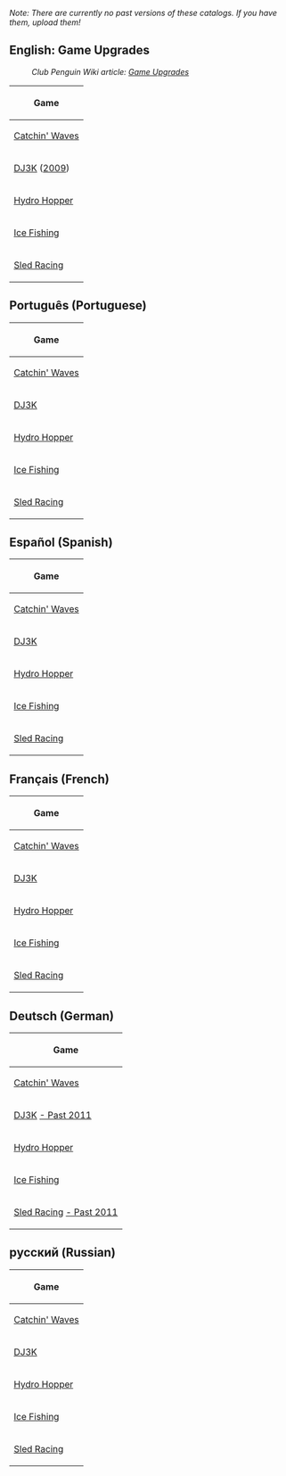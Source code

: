 ''Note: There are currently no past versions of these catalogs. If you have them, upload them!''

==English: Game Upgrades==

:''Club Penguin Wiki article: [[clubpenguinwiki:Game Upgrades|Game Upgrades]]''

<center>
{|class="wikitable" border="1"
!Game
|-
|[[Media:Game Upgrades Cove Catchin' Waves.swf|Catchin' Waves]]
|-
|[[Media:GameUpgradesDance.swf|DJ3K]] ([[Media:GameUpgradesDance2009.swf|2009]])
|-
|[[Media:GameUpgradesDock.swf|Hydro Hopper]]
|-
|[[Media:GameUpgradesLodge.swf|Ice Fishing]]
|-
|[[Media:GameUpgradesMtn.swf|Sled Racing]]
|}
</center>

==Português (Portuguese)==
 
<center>
{|class="wikitable" border="1"
!Game
|-
|[[Media:PTCataloguesCove.swf|Catchin' Waves]]
|-
|[[Media:PTCataloguesDance.swf|DJ3K]]
|-
|[[Media:PTCataloguesDock.swf|Hydro Hopper]]
|-
|[[Media:PTCataloguesLodge.swf|Ice Fishing]]
|-
|[[Media:PTCataloguesMtn.swf|Sled Racing]]
|}
</center>

==Español (Spanish)==

<center>
{|class="wikitable" border="1"
!Game
|-
|[[Media:ESCataloguesCove.swf|Catchin' Waves]]
|-
|[[Media:ESCataloguesDance.swf|DJ3K]]
|-
|[[Media:ESCataloguesDock.swf|Hydro Hopper]]
|-
|[[Media:ESCataloguesLodge.swf|Ice Fishing]]
|-
|[[Media:ESCataloguesMtn.swf|Sled Racing]]
|}
</center>

==Français (French)==

<center>
{|class="wikitable" border="1"
!Game
|-
|[[Media:FRCataloguesCove.swf|Catchin' Waves]]
|-
|[[Media:FRCataloguesDance.swf|DJ3K]]
|-
|[[Media:FRCataloguesDock.swf|Hydro Hopper]]
|-
|[[Media:FRCataloguesLodge.swf|Ice Fishing]]
|-
|[[Media:FRCataloguesMtn.swf|Sled Racing]]
|}
</center>

==Deutsch (German)==

<center>
{|class="wikitable" border="1"
!Game
|-
|[[Media:DECataloguesCove.swf|Catchin' Waves]]
|-
|[[Media:DECataloguesDance.swf|DJ3K]] [[Media:DJ3KGameUpgradesDE2011.swf|- Past 2011]]
|-
|[[Media:DECataloguesDock.swf|Hydro Hopper]]
|-
|[[Media:DECataloguesLodge.swf|Ice Fishing]]
|-
|[[Media:DECataloguesMtn.swf|Sled Racing]] [[Media:SledRaceGameUpgradesDE2011.SWF|- Past 2011]]
|}
</center>

==pусский (Russian)==

<center>
{|class="wikitable" border="1"
!Game
|-
|[[Media:CoveGameUpgradesRU.swf|Catchin' Waves]]
|-
|[[Media:DJ3KGameUpgradesRU.swf|DJ3K]]
|-
|[[Media:DockGameUpgradesRU.swf|Hydro Hopper]]
|-
|[[Media:LodgeGameUpgradesRU.swf|Ice Fishing]]
|-
|[[Media:SledRaceGameUpgradesRU.SWF|Sled Racing]]
|}
</center>